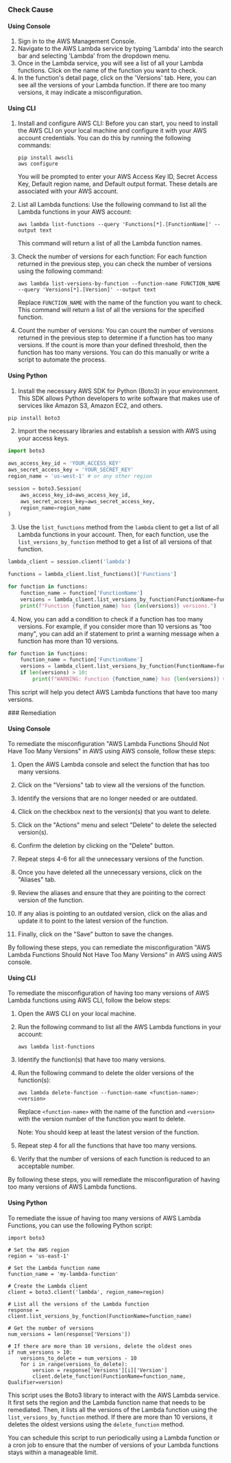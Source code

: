 

<Tabs><Tab title='Cause'>
### Check Cause

#### Using Console

1. Sign in to the AWS Management Console.
2. Navigate to the AWS Lambda service by typing 'Lambda' into the search bar and selecting 'Lambda' from the dropdown menu.
3. Once in the Lambda service, you will see a list of all your Lambda functions. Click on the name of the function you want to check.
4. In the function's detail page, click on the 'Versions' tab. Here, you can see all the versions of your Lambda function. If there are too many versions, it may indicate a misconfiguration.

#### Using CLI

1. Install and configure AWS CLI: Before you can start, you need to install the AWS CLI on your local machine and configure it with your AWS account credentials. You can do this by running the following commands:

   ```
   pip install awscli
   aws configure
   ```

   You will be prompted to enter your AWS Access Key ID, Secret Access Key, Default region name, and Default output format. These details are associated with your AWS account.

2. List all Lambda functions: Use the following command to list all the Lambda functions in your AWS account:

   ```
   aws lambda list-functions --query 'Functions[*].[FunctionName]' --output text
   ```

   This command will return a list of all the Lambda function names.

3. Check the number of versions for each function: For each function returned in the previous step, you can check the number of versions using the following command:

   ```
   aws lambda list-versions-by-function --function-name FUNCTION_NAME --query 'Versions[*].[Version]' --output text
   ```

   Replace `FUNCTION_NAME` with the name of the function you want to check. This command will return a list of all the versions for the specified function.

4. Count the number of versions: You can count the number of versions returned in the previous step to determine if a function has too many versions. If the count is more than your defined threshold, then the function has too many versions. You can do this manually or write a script to automate the process.

#### Using Python

1. Install the necessary AWS SDK for Python (Boto3) in your environment. This SDK allows Python developers to write software that makes use of services like Amazon S3, Amazon EC2, and others.

```python
pip install boto3
```

2. Import the necessary libraries and establish a session with AWS using your access keys. 

```python
import boto3

aws_access_key_id = 'YOUR_ACCESS_KEY'
aws_secret_access_key = 'YOUR_SECRET_KEY'
region_name = 'us-west-1' # or any other region

session = boto3.Session(
    aws_access_key_id=aws_access_key_id,
    aws_secret_access_key=aws_secret_access_key,
    region_name=region_name
)
```

3. Use the `list_functions` method from the `lambda` client to get a list of all Lambda functions in your account. Then, for each function, use the `list_versions_by_function` method to get a list of all versions of that function.

```python
lambda_client = session.client('lambda')

functions = lambda_client.list_functions()['Functions']

for function in functions:
    function_name = function['FunctionName']
    versions = lambda_client.list_versions_by_function(FunctionName=function_name)['Versions']
    print(f"Function {function_name} has {len(versions)} versions.")
```

4. Now, you can add a condition to check if a function has too many versions. For example, if you consider more than 10 versions as "too many", you can add an if statement to print a warning message when a function has more than 10 versions.

```python
for function in functions:
    function_name = function['FunctionName']
    versions = lambda_client.list_versions_by_function(FunctionName=function_name)['Versions']
    if len(versions) > 10:
        print(f"WARNING: Function {function_name} has {len(versions)} versions. Consider reducing the number of versions.")
```

This script will help you detect AWS Lambda functions that have too many versions.

</Tab>

<Tab title='Remediation'>
### Remediation

#### Using Console

To remediate the misconfiguration "AWS Lambda Functions Should Not Have Too Many Versions" in AWS using AWS console, follow these steps:

1. Open the AWS Lambda console and select the function that has too many versions.

2. Click on the "Versions" tab to view all the versions of the function.

3. Identify the versions that are no longer needed or are outdated.

4. Click on the checkbox next to the version(s) that you want to delete.

5. Click on the "Actions" menu and select "Delete" to delete the selected version(s).

6. Confirm the deletion by clicking on the "Delete" button.

7. Repeat steps 4-6 for all the unnecessary versions of the function.

8. Once you have deleted all the unnecessary versions, click on the "Aliases" tab.

9. Review the aliases and ensure that they are pointing to the correct version of the function.

10. If any alias is pointing to an outdated version, click on the alias and update it to point to the latest version of the function.

11. Finally, click on the "Save" button to save the changes.

By following these steps, you can remediate the misconfiguration "AWS Lambda Functions Should Not Have Too Many Versions" in AWS using AWS console.

#### Using CLI

To remediate the misconfiguration of having too many versions of AWS Lambda functions using AWS CLI, follow the below steps:

1. Open the AWS CLI on your local machine.
2. Run the following command to list all the AWS Lambda functions in your account:

   ```
   aws lambda list-functions
   ```

3. Identify the function(s) that have too many versions.
4. Run the following command to delete the older versions of the function(s):

   ```
   aws lambda delete-function --function-name <function-name>:<version>
   ```

   Replace `<function-name>` with the name of the function and `<version>` with the version number of the function you want to delete. 

   Note: You should keep at least the latest version of the function.

5. Repeat step 4 for all the functions that have too many versions.
6. Verify that the number of versions of each function is reduced to an acceptable number.

By following these steps, you will remediate the misconfiguration of having too many versions of AWS Lambda functions.

#### Using Python

To remediate the issue of having too many versions of AWS Lambda Functions, you can use the following Python script:

```
import boto3

# Set the AWS region
region = 'us-east-1'

# Set the Lambda function name
function_name = 'my-lambda-function'

# Create the Lambda client
client = boto3.client('lambda', region_name=region)

# List all the versions of the Lambda function
response = client.list_versions_by_function(FunctionName=function_name)

# Get the number of versions
num_versions = len(response['Versions'])

# If there are more than 10 versions, delete the oldest ones
if num_versions > 10:
    versions_to_delete = num_versions - 10
    for i in range(versions_to_delete):
        version = response['Versions'][i]['Version']
        client.delete_function(FunctionName=function_name, Qualifier=version)
```

This script uses the Boto3 library to interact with the AWS Lambda service. It first sets the region and the Lambda function name that needs to be remediated. Then, it lists all the versions of the Lambda function using the `list_versions_by_function` method. If there are more than 10 versions, it deletes the oldest versions using the `delete_function` method. 

You can schedule this script to run periodically using a Lambda function or a cron job to ensure that the number of versions of your Lambda functions stays within a manageable limit.


</Tab>
</Tabs>
